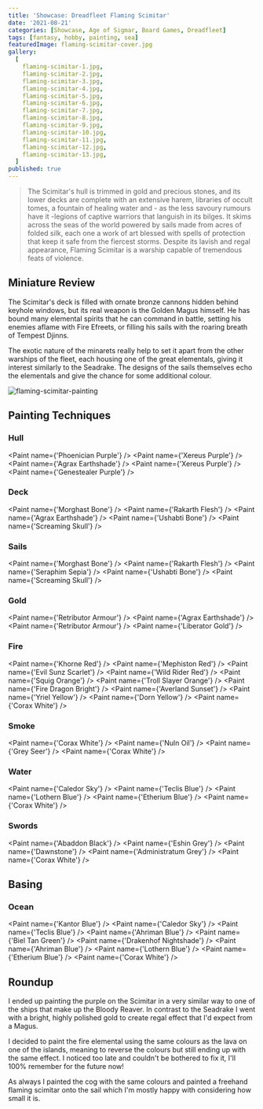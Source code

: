 ```yaml
---
title: 'Showcase: Dreadfleet Flaming Scimitar'
date: '2021-08-21'
categories: [Showcase, Age of Sigmar, Board Games, Dreadfleet]
tags: [fantasy, hobby, painting, sea]
featuredImage: flaming-scimitar-cover.jpg
gallery:
  [
    flaming-scimitar-1.jpg,
    flaming-scimitar-2.jpg,
    flaming-scimitar-3.jpg,
    flaming-scimitar-4.jpg,
    flaming-scimitar-5.jpg,
    flaming-scimitar-6.jpg,
    flaming-scimitar-7.jpg,
    flaming-scimitar-8.jpg,
    flaming-scimitar-9.jpg,
    flaming-scimitar-10.jpg,
    flaming-scimitar-11.jpg,
    flaming-scimitar-12.jpg,
    flaming-scimitar-13.jpg,
  ]
published: true
---
```


> The Scimitar's hull is trimmed in gold and precious stones, and its lower decks are complete with an extensive harem,
> libraries of occult tomes, a fountain of healing water and - as the less savoury rumours have it -legions of captive
> warriors that languish in its bilges. It skims across the seas of the world powered by sails made from acres of folded
> silk, each one a work of art blessed with spells of protection that keep it safe from the fiercest storms. Despite its
> lavish and regal appearance, Flaming Scimitar is a warship capable of tremendous feats of violence.

## Miniature Review

The Scimitar's deck is filled with ornate bronze cannons hidden behind keyhole windows, but its real weapon is the
Golden Magus himself. He has bound many elemental spirits that he can command in battle, setting his enemies aflame
with Fire Efreets, or filling his sails with the roaring breath of Tempest Djinns.

The exotic nature of the minarets really help to set it apart from the other warships of the fleet, each housing one
of the great elementals, giving it interest similarly to the Seadrake. The designs of the sails themselves echo the
elementals and give the chance for some additional colour.

![flaming-scimitar-painting](flaming-scimitar-painting.jpg)

## Painting Techniques

### Hull
<Paint name={'Phoenician Purple'} />
<Paint name={'Xereus Purple'} />
<Paint name={'Agrax Earthshade'} />
<Paint name={'Xereus Purple'} />
<Paint name={'Genestealer Purple'} />

### Deck
<Paint name={'Morghast Bone'} />
<Paint name={'Rakarth Flesh'} />
<Paint name={'Agrax Earthshade'} />
<Paint name={'Ushabti Bone'} />
<Paint name={'Screaming Skull'} />

### Sails
<Paint name={'Morghast Bone'} />
<Paint name={'Rakarth Flesh'} />
<Paint name={'Seraphim Sepia'} />
<Paint name={'Ushabti Bone'} />
<Paint name={'Screaming Skull'} />

### Gold
<Paint name={'Retributor Armour'} />
<Paint name={'Agrax Earthshade'} />
<Paint name={'Retributor Armour'} />
<Paint name={'Liberator Gold'} />

### Fire
<Paint name={'Khorne Red'} />
<Paint name={'Mephiston Red'} />
<Paint name={'Evil Sunz Scarlet'} />
<Paint name={'Wild Rider Red'} />
<Paint name={'Squig Orange'} />
<Paint name={'Troll Slayer Orange'} />
<Paint name={'Fire Dragon Bright'} />
<Paint name={'Averland Sunset'} />
<Paint name={'Yriel Yellow'} />
<Paint name={'Dorn Yellow'} />
<Paint name={'Corax White'} />

### Smoke
<Paint name={'Corax White'} />
<Paint name={'Nuln Oil'} />
<Paint name={'Grey Seer'} />
<Paint name={'Corax White'} />

### Water
<Paint name={'Caledor Sky'} />
<Paint name={'Teclis Blue'} />
<Paint name={'Lothern Blue'} />
<Paint name={'Etherium Blue'} />
<Paint name={'Corax White'} />

### Swords
<Paint name={'Abaddon Black'} />
<Paint name={'Eshin Grey'} />
<Paint name={'Dawnstone'} />
<Paint name={'Administratum Grey'} />
<Paint name={'Corax White'} />

## Basing

### Ocean
<Paint name={'Kantor Blue'} />
<Paint name={'Caledor Sky'} />
<Paint name={'Teclis Blue'} />
<Paint name={'Ahriman Blue'} />
<Paint name={'Biel Tan Green'} />
<Paint name={'Drakenhof Nightshade'} />
<Paint name={'Ahriman Blue'} />
<Paint name={'Lothern Blue'} />
<Paint name={'Etherium Blue'} />
<Paint name={'Corax White'} />

## Roundup

I ended up painting the purple on the Scimitar in a very similar way to one of the ships that make up the Bloody Reaver.
In contrast to the Seadrake I went with a bright, highly polished gold to create regal effect that I'd expect from a
Magus.

I decided to paint the fire elemental using the same colours as the lava on one of the islands, meaning to reverse the
colours but still ending up with the same effect. I noticed too late and couldn't be bothered to fix it, I'll 100%
remember for the future now!

As always I painted the cog with the same colours and painted a freehand flaming scimitar onto the sail which I'm mostly
happy with considering how small it is.